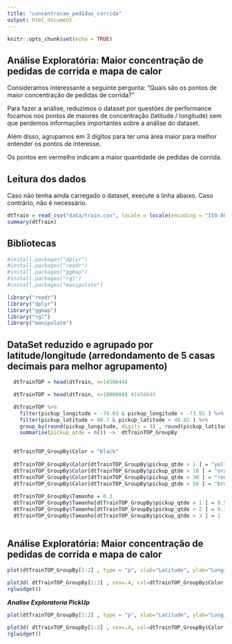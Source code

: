 ```yaml
---
title: "concentracao_pedidas_corrida"
output: html_document
---
```


```r
knitr::opts_chunk$set(echo = TRUE)
```



## Análise Exploratória: Maior concentração de pedidas de corrida e mapa de calor

Consideramos interessante a seguinte pergunta: "Quais são os pontos de maior concentração de pedidas de corrida?"

Para fazer a análise, reduzimos o dataset por questões de performance focamos nos pontos de maiores de concentração (latitude / longitude) sem que perdemos informações importantes sobre a análise do dataset.

Além disso, agrupamos  em 3 dígitos para ter uma área maior para melhor entender os pontos de interesse.

Os pontos em vermelho indicam a maior quantidade de pedidas de corrida.

## Leitura dos dados

Caso não tenha ainda carregado o dataset, execute a linha abaixo. Caso contrário, não é necessário.

```r
dtTrain = read_csv("data/train.csv", locale = locale(encoding = "ISO-8859-1" ))
summary(dtTrain)

```

## Bibliotecas
```r
#install.packages("dplyr")
#install.packages("readr")
#install.packages("ggmap")
#install.packages("rgl")
#install.packages("manipulate")

library("readr")
library("dplyr")
library("ggmap")
library("rgl")
library("manipulate")
```


## DataSet reduzido e agrupado por latitude/longitude (arredondamento de 5 casas decimais para melhor agrupamento)
```r
  dtTrainTOP = head(dtTrain, n=1458644) 

  dtTrainTOP = head(dtTrain, n=1000000) #1458644

  dtTrainTOP %>%
    filter(pickup_longitude > -74.03 & pickup_longitude < -73.92 ) %>%
    filter(pickup_latitude > 40.7 & pickup_latitude < 40.82 ) %>%
    group_by(round(pickup_longitude, digits = 3) , round(pickup_latitude, digits = 3)) %>%
    summarise(pickup_qtde = n()) ->  dtTrainTOP_GroupBy

  
  dtTrainTOP_GroupBy$Color = "black"
  
  dtTrainTOP_GroupBy$Color[dtTrainTOP_GroupBy$pickup_qtde > 1 ] = "yellow" 
  dtTrainTOP_GroupBy$Color[dtTrainTOP_GroupBy$pickup_qtde > 10 ] = "orange" 
  dtTrainTOP_GroupBy$Color[dtTrainTOP_GroupBy$pickup_qtde > 30 ] = "red" 
  dtTrainTOP_GroupBy$Color[dtTrainTOP_GroupBy$pickup_qtde > 50 ] = "brown" 
  
  dtTrainTOP_GroupBy$Tamanho = 0.3
  dtTrainTOP_GroupBy$Tamanho[dtTrainTOP_GroupBy$pickup_qtde > 1 ] = 0.5
  dtTrainTOP_GroupBy$Tamanho[dtTrainTOP_GroupBy$pickup_qtde > 2 ] = 0.75 
  dtTrainTOP_GroupBy$Tamanho[dtTrainTOP_GroupBy$pickup_qtde > 3 ] = 1
  
```


## Análise Exploratória: Maior concentração de pedidas de corrida e mapa de calor
```r
plot(dtTrainTOP_GroupBy[1:2] , type = "p", xlab="Latitude", ylab="Longitude", cex=dtTrainTOP_GroupBy$Tamanho, col=dtTrainTOP_GroupBy$Color, pch=16) 

plot3d( dtTrainTOP_GroupBy[1:3] , cex=.4, col=dtTrainTOP_GroupBy$Color, xlab = "Latitude", ylab = "Longitude", zlab = "Qtde") 
rglwidget()


```


***Analise Exploratoria PickUp***
```r
plot(dtTrainTOP_GroupBy[1:2] , type = "p", xlab="Latitude", ylab="Longitude", cex=.4, col=dtTrainTOP_GroupBy$Color) 

plot3d( dtTrainTOP_GroupBy[1:3] , cex=.4, col=dtTrainTOP_GroupBy$Color, xlab = "Latitude", ylab = "Longitude", zlab = "Qtde") 
rglwidget()

```